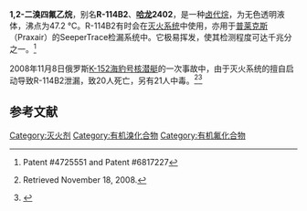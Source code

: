{{chembox
| verifiedrevid = 387794815
| ImageFile   = 1,2-Dibromotetrafluoroethane.svg
| ImageFileL1 = 
| ImageSizeL1 = 
| ImageFileR1 = 
| ImageSizeR1 = 
| IUPACName = Dibromotetrafluoroethane
| OtherNames = R-114B2,<ref>{{cite web |url=http://cameochemicals.noaa.gov/chemical/16320 |title=Chemical datasheet for dibromotetrafluoroethane |work=Cameo Chemicals |publisher=[[National_Oceanic_and_Atmospheric_Administration|National Oceanic and Atmospheric Administration]] |accessdate=2011-12-25 |archive-date=2008-06-16 |archive-url=https://web.archive.org/web/20080616132913/http://cameochemicals.noaa.gov/chemical/16320 |dead-url=no }} Retrieved November 18, 2008.</ref> Halon 2402
|Section1={{Chembox Identifiers
| CASNo_Ref = {{cascite|correct|??}}
| CASNo = 124-73-2
| EINECS = 
| PubChem = 31301
| ChemSpiderID = 29041
| SMILES = BrC(F)(F)C(Br)(F)F
| InChI = 1/C2Br2F4/c3-1(5,6)2(4,7)8
| InChIKey = KVBKAPANDHPRDG-UHFFFAOYAK
| StdInChI = 1S/C2Br2F4/c3-1(5,6)2(4,7)8
| StdInChIKey = KVBKAPANDHPRDG-UHFFFAOYSA-N
| RTECS = 
| KEGG_Ref = {{keggcite|correct|kegg}}
| KEGG = 
  }}
|Section2 = {{Chembox Properties
|   Formula = C<sub>2</sub>Br<sub>2</sub>F<sub>4</sub>
|   MolarMass = 
|   Appearance = 无色液体
|   Density = 2.18 kg/m<sup>3</sup>（20°C）
|   MeltingPt = 
|   BoilingPtC = 47.3
|   Solubility = 
|   LogP = 
|   VaporPressure = 
|   HenryConstant = 
  }}
| Section3 = {{Chembox Structure
|   CrystalStruct = 
|   Coordination = 
|   MolShape = 
  }}
| Section4 = {{Chembox Hazards
|   ExternalMSDS = [http://msds.chem.ox.ac.uk/DI/1,2-dibromotetrafluoroethane.html External MSDS]
|   MainHazards = 
|   NFPA-H = 
|   NFPA-F = 
|   NFPA-R = 
|   NFPA-O = 
|   RPhrases = {{R36}} {{R38}}
|   SPhrases = 
|   FlashPt = 
|   Autoignition = 
  }}
}}
'''1,2-二溴四氟乙烷'''，别名'''R-114B2'''、'''[[哈龙|哈龙]]2402'''，是一种[[卤代烷|卤代烷]]，为无色透明液体，沸点为47.2 °C。R-114B2有时会在[[灭火系统|灭火系统]]中使用，亦用于[[普莱克斯|普莱克斯]]（Praxair）的SeeperTrace检漏系统中。它极易挥发，使其检测程度可达千兆分之一。<ref> Patent #4725551 and Patent #6817227 </ref> 

2008年11月8日俄罗斯[[K-152海豹号核潜艇|K-152海豹号核潜艇]]的一次事故中，由于灭火系统的擅自启动导致R-114B2泄漏，致20人死亡，另有21人中毒。<ref>{{cite web |url=http://www.defense-update.com/analysis/analysis_111108_russian_submarine_fire.html |title=Fire on Board the Russian Navy Akula II Nuclear Submarine kills Twenty Russian Sailors |last=Eschel |first=David |date=November 11, 2008 |6= |work=Defense Update |deadurl=yes |archiveurl=https://web.archive.org/web/20090123133238/http://defense-update.com/analysis/analysis_111108_russian_submarine_fire.html |archivedate=2009年1月23日 |accessdate=2011年12月25日 }} Retrieved November 18, 2008.</ref><ref>{{cite web|url=http://news.xinhuanet.com/mil/2011-03/31/c_121252435.htm|title=俄罗斯对2008年“海豹”号核潜艇事故原因调查完成|work=新华网|date=2011-03-31}}</ref>

== 参考文献 ==
{{Reflist}}

[[Category:灭火剂|Category:灭火剂]]
[[Category:有机溴化合物|Category:有机溴化合物]]
[[Category:有机氟化合物|Category:有机氟化合物]]